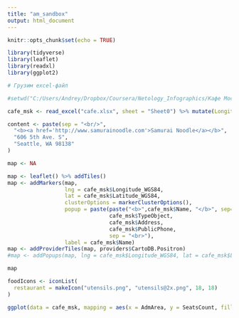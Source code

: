 ```yaml
---
title: "am_sandbox"
output: html_document
---
```


```r
knitr::opts_chunk$set(echo = TRUE)
```


```r
library(tidyverse)
library(leaflet)
library(readxl)
library(ggplot2)
```


```r
# Грузим excel-файл

#setwd("C:/Users/Andrey/Dropbox/Coursera/Netology_Infographics/Кафе Москвы")

cafe_msk <- read_excel("cafe.xlsx", sheet = "Sheet0") %>% mutate(Longitude_WGS84 = as.numeric(Longitude_WGS84), Latitude_WGS84 = as.numeric(Latitude_WGS84)) #%>% head(100)

content <- paste(sep = "<br/>",
  "<b><a href='http://www.samurainoodle.com'>Samurai Noodle</a></b>",
  "606 5th Ave. S",
  "Seattle, WA 98138"
)

map <- NA

map <- leaflet() %>% addTiles()
map <- addMarkers(map, 
                  lng = cafe_msk$Longitude_WGS84, 
                  lat = cafe_msk$Latitude_WGS84, 
                  clusterOptions = markerClusterOptions(), 
                  popup = paste(paste("<b>",cafe_msk$Name, "</b>", sep=""),
                                cafe_msk$TypeObject,
                                cafe_msk$Address,
                                cafe_msk$PublicPhone,
                                sep = "<br>"),
                  label = cafe_msk$Name)
map <- addProviderTiles(map, providers$CartoDB.Positron)
#map <- addPopups(map, lng = cafe_msk$Longitude_WGS84, lat = cafe_msk$Latitude_WGS84, popup = paste(paste("<b>",cafe_msk$Name, "</b>", sep=""), cafe_msk$TypeObject, cafe_msk$Address, cafe_msk$PublicPhone, sep = "<br>"))

map
```

```r
foodIcons <- iconList(
  restaurant = makeIcon("utensils.png", "utensils@2x.png", 18, 18)
)
```

```r
ggplot(data = cafe_msk, mapping = aes(x = AdmArea, y = SeatsCount, fill = TypeObject)) + geom_bar(stat = "identity")
```

